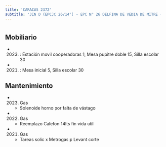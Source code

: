 ```yaml
---
title: 'CARACAS 2372'
subtitle: 'JIN D (EPCJC 26/14°) - EPC N° 26 DELFINA DE VEDIA DE MITRE - CENS N° 86'
---
```


#


## Mobiliario

*  (2023) : Estación movil cooperadoras 1, Mesa pupitre doble 15, Silla escolar 30 

*  (2021) : Mesa inicial 5, Silla escolar 30 





## Mantenimiento

*  (2023) Gas 
    + Solenoide horno por falta de vástago

*  (2022) Gas 
    + Reemplazo Calefon 14lts fin vida util

*  (2021) Gas 
    + Tareas solic x Metrogas p Levant corte



